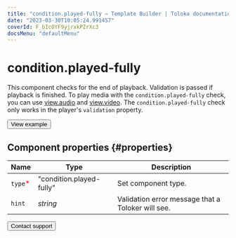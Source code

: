```yaml
---
title: "condition.played-fully — Template Builder | Toloka documentation"
date: "2023-03-30T10:05:24.991457"
coverId: F_bIcOYF9yjrxkPZrXc3
docsMenu: "defaultMenu"
---
```


# condition.played-fully

This component checks for the end of playback. Validation is passed if playback is finished. To play media with the `condition.played-fully` check, you can use [view.audio](/docs/template-builder/reference/view.audio) and [view.video](/docs/template-builder/reference/view.video). The `condition.played-fully` check only works in the player's `validation` property.

<Button themeColor="light" view="default" size="l" type="link" url="https://ya.cc/t/3BDQLnJX3tzBoQ">View example</Button>

## Component properties {#properties}

**Name** | **Type** | **Description**
----- | ----- | -----
`type`<span style="color: red">\*</span> | "condition.played-fully" | Set component type.
`hint` | _string_ | Validation error message that a Toloker will see.

<Button themeColor="light" view="default" size="l" type="link" url="/docs/guide/troubleshooting/support?form-source=template-builder-reference-condition-played-fully">Contact support</Button>